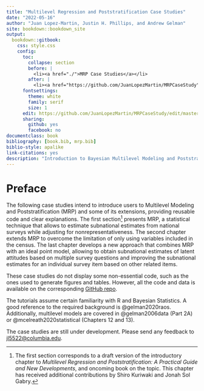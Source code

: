 ```yaml
---
title: "Multilevel Regression and Poststratification Case Studies"
date: "2022-05-16"
author: "Juan Lopez-Martin, Justin H. Phillips, and Andrew Gelman"
site: bookdown::bookdown_site
output: 
  bookdown::gitbook:
    css: style.css
    config:
      toc:
        collapse: section
        before: |
          <li><a href="./">MRP Case Studies</a></li>
        after: |
          <li><a href="https://github.com/JuanLopezMartin/MRPCaseStudy" target="blank">Data and code</a></li>
      fontsettings:
        theme: white
        family: serif
        size: 1
      edit: https://github.com/JuanLopezMartin/MRPCaseStudy/edit/master/%s
      sharing:
        github: yes
        facebook: no
documentclass: book
bibliography: [book.bib, mrp.bib]
biblio-style: apalike
link-citations: yes
description: "Introduction to Bayesian Multilevel Modeling and Poststratification using rstanarm, brms, and Stan"
---
```


# Preface {-}

The following case studies intend to introduce users to Multilevel Modeling and Poststratification (MRP) and some of its extensions, providing reusable code and clear explanations. The first section^[The first section corresponds to a draft version of the introductory chapter to _Multilevel Regression and Poststratification: A Practical Guide and New Developments_, and oncoming book on the topic. This chapter has received additional contributions by Shiro Kuriwaki and Jonah Sol Gabry.] presents MRP, a statistical technique that allows to estimate subnational estimates from national surveys while adjusting for nonrepresentativeness. The second chapter extends MRP to overcome the limitation of only using variables included in the census. The last chapter develops a new approach that combines MRP with an ideal point model, allowing to obtain subnational estimates of latent attitudes based on multiple survey questions and improving the subnational estimates for an individual survey item based on other related items.

These case studies do not display some non-essential code, such as the ones used to generate figures and tables. However, all the code and data is available on the corresponding [GitHub repo](https://github.com/JuanLopezMartin/MRPCaseStudy).

The tutorials assume certain familiarity with R and Bayesian Statistics. A good reference to the required background is @gelman2020raos. Additionally, multilevel models are covered in @gelman2006data (Part 2A) or @mcelreath2020statistical (Chapters 12 and 13).

The case studies are still under development. Please send any feedback to [jl5522@columbia.edu](jl5522@columbia.edu).

